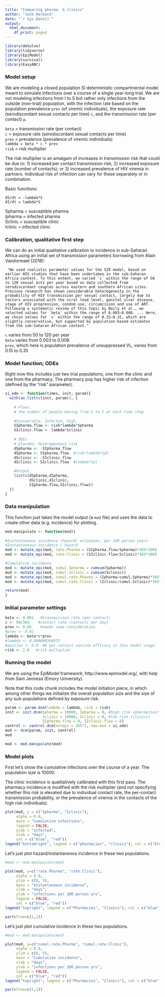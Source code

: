 ```yaml
---
title: "Comparing pharma  & clinics"
author: "Josh Herbeck"
date: "`r Sys.Date()`"
output:
  html_document:
    df_print: paged
---
```


```r

library(deSolve)
library(tidyverse)
library(EpiModel)
library(survival)
library(EasyABC)
```

### Model setup  

We are modeling a closed population SI deterministic compartmental model meant to simulate infections over a course of a single year-long trial. We are not modeling infections from I to S but rather only infections from the outside (non-trial) population, with the infection rate based on the population prevalence `prev` (of viremic individuals), the exposure rate (serodiscordant sexual contacts per time) `c`, and the transmission rate (per contact) `p`.  

`beta` = transmission rate (per contact)   
`c` = exposure rate (serodiscordant sexual contacts per time)  
`prev` = prevalence  (prevalence of viremic individuals)  
`lambda = beta * c * prev`  
`risk` = risk multiplier  

The risk multiplier is an amalgam of increases in transmission risk that could be due to: 1) increased per contact transmission risk; 2) increased exposure rate (number of contacts); or 3) increased prevalence of HIV viremia in partners. Individual risk of infection can vary for these separately or in combination.  

Basic functions:  

`dS/dt = -lambda*S`   
`dI/dt = lambda*S`  

Spharma = susceptible pharma  
Ipharma = infected pharma  
Sclinic = susceptible clinic  
Iclinic = infected clinic  

### Calibration, qualitative first step

We can do an initial qualitative calibration to incidence in sub-Saharan Africa using an initial set of transmission parameters borrowing from Alain Vandormael (2018):    

     "We used realistic parameter values for the SIR model, based on earlier HIV studies that have been undertaken in the sub-Saharan Africa context. To this extent, we varied `c` within the range of 50 to 120 sexual acts per year based on data collected from serodiscordant couples across eastern and southern African sites. Previous research has shown considerable heterogeneity in the probability of HIV transmission per sexual contact, largely due to factors associated with the viral load level, genital ulcer disease, stage of HIV progression, condom use, circumcision and use of ART. Following a systematic review of this topic by Boily et al., we selected values for `beta` within the range of 0.003–0.008. ... Here, we chose values for `v` within the range of 0.15–0.35, which are slightly conservative, but supported by population-based estimates from the sub-Saharan African context."

`c` varies from 50 to 120 per year   
`beta` varies from 0.003 to 0.008  
`prev`, which here is population prevalence of unsuppressed VL, varies from 0.15 to 0.35  

### Model function; ODEs  

Right now this includes just two trial populations, one from the clinic and one from the pharmacy. The pharmacy pop has higher risk of infection (defined by the "risk" parameter).  
  
```r

si_ode <- function(times, init, param){
  with(as.list(c(init, param)), {
    
    # Flows
    # the number of people moving from S to I at each time step
    
    #Susceptible, Infected, high, 
    SIpharma.flow <- risk*lambda*Spharma
    SIclinic.flow <- lambda*Sclinic
    
    # ODEs
    # placebo; heterogeneous risk
    dSpharma <- -SIpharma.flow
    dIpharma <- SIpharma.flow  #risk*lambda*Sph
    dSclinic <- -SIclinic.flow
    dIclinic <- SIclinic.flow  #lambda*Spl

    #Output
    list(c(dSpharma,dIpharma,
           dSclinic,dIclinic,
           SIpharma.flow,SIclinic.flow))
  })
}
```

### Data manipulation  

This function just takes the model output (a `mod` file) and uses the data to create other data (e.g. incidence) for plotting.

```r

mod.manipulate <- function(mod){
  
#Instantaneous incidence (hazard) estimates, per 100 person years
#Instantaneous incidence / hazard
mod <- mutate_epi(mod, rate.Pharma = (SIpharma.flow/Spharma)*365*100)
mod <- mutate_epi(mod, rate.Clinic = (SIclinic.flow/Sclinic)*365*100)

#Cumulative incidence
mod <- mutate_epi(mod, cumul.Spharma = cumsum(Spharma))
mod <- mutate_epi(mod, cumul.Sclinic = cumsum(Sclinic))
mod <- mutate_epi(mod, cumul.rate.Pharma = (Ipharma/cumul.Spharma)*365*100)
mod <- mutate_epi(mod, cumul.rate.Clinic = (Iclinic/cumul.Sclinic)*365*100)

return(mod)
}
```

### Initial parameter settings

```r

beta <- 0.001   #transmission rate (per contact)
c <- 90/365    #contact rate (contacts per day)
prev <- 0.05    #needs some consideration
#prev <- 0.01
lambda <- beta*c*prev
#lambda <- 0.000008398975
#epsilon <- 0.0  #0 per contact vaccine efficacy in this model usage
risk <- 2.0   #risk multiplier
```

### Running the model  

We are using the EpiModel framework, http://www.epimodel.org/, with help from Sam Jenness (Emory University).  

Note that this code chunk includes the model initiation piece, in which among other things we initialize the overall population size and the size of any sub-populations defined by exposure risk. 
  
```r

param <- param.dcm(lambda = lambda, risk = risk)
init <- init.dcm(Spharma = 10000, Ipharma = 0, #high risk (pharmacies)
                 Sclinic = 10000, Iclinic = 0, #low risk (clinics)
                 SIpharma.flow = 0, SIclinic.flow = 0)
control <- control.dcm(nsteps = 365*1, new.mod = si_ode)
mod <- dcm(param, init, control)
mod

mod <- mod.manipulate(mod)

```

### Model plots  

First let's show the cumulative infections over the course of a year. The population size is 10000. 

The clinic incidence is qualitatively calibrated with this first pass. The pharmacy incidence is modified with the risk multiplier (and not specifying whether this risk is elevated due to individual contact rate, the per-contact transmission probability, or the prevalence of viremia in the contacts of the high risk individuals).  
 
```r

plot(mod, y = c("Ipharma", "Iclinic"), 
     alpha = 0.8, 
     main = "Cumulative infections",
     legend = FALSE,
     ylab = "infected",
     xlab = "days",
     col = c("blue", "red"))
legend("bottomright", legend = c("pharmacies", "clinics"), col = c("blue", "red"), lwd = 2, cex = 0.9, bty = "n")
```

Let's just plot hazard/instantaneous incidence in these two populations.  

```r

#mod <- mod.manipulate(mod)

plot(mod, y=c("rate.Pharma", "rate.Clinic"),
     alpha = 0.8,
     ylim = c(0, 5),
     main = "Instantaneous incidence",
     xlab = "days",
     ylab = "infections per 100 person yrs",
     legend = FALSE,
     col = c("blue", "red"))
legend("topright", legend = c("Pharmacies", "Clinics"), col = c("blue", "red"), lwd = 2, cex = 0.9, bty = "n")

par(mfrow=c(1,1))
```

Let's just plot cumulative incidence in these two populations.  

```r

#mod <- mod.manipulate(mod)

plot(mod, y=c("cumul.rate.Pharma", "cumul.rate.Clinic"),
     alpha = 0.8,
     ylim = c(0, 5),
     main = "Cumulative incidence",
     xlab = "days",
     ylab = "infections per 100 person yrs",
     legend = FALSE,
     col = c("blue", "red"))
legend("topright", legend = c("Pharmacies", "Clinics"), col = c("blue", "red"), lwd = 2, cex = 0.9, bty = "n")

par(mfrow=c(1,1))
```
